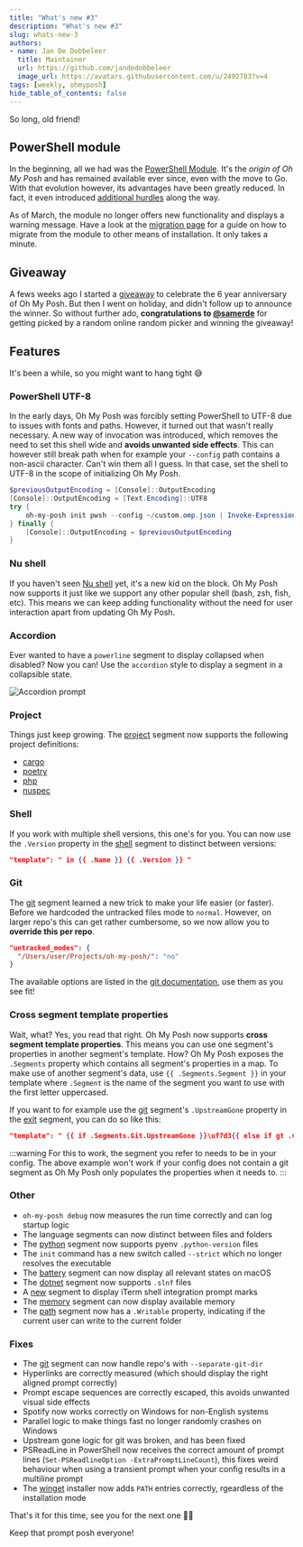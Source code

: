 ```yaml
---
title: "What's new #3"
description: "What's new #3"
slug: whats-new-3
authors:
- name: Jan De Dobbeleer
  title: Maintainer
  url: https://github.com/jandedobbeleer
  image_url: https://avatars.githubusercontent.com/u/2492783?v=4
tags: [weekly, ohmyposh]
hide_table_of_contents: false
---
```


So long, old friend!

<!--truncate-->
## PowerShell module

In the beginning, all we had was the [PowerShell Module][module]. It's the _origin of Oh My Posh_
and has remained available ever since, even with the move to Go. With that evolution however,
its advantages have been greatly reduced. In fact, it even introduced [additional hurdles][hurdles] along
the way.

As of March, the module no longer offers new functionality and displays a warning message. Have a look
at the [migration page][migration] for a guide on how to migrate from the module to other means of
installation. It only takes a minute.

## Giveaway

A fews weeks ago I started a [giveaway][giveaway] to celebrate the 6 year anniversary of Oh My Posh.
But then I went on holiday, and didn't follow up to announce the winner. So without further ado,
**congratulations to [@samerde][samerde]** for getting picked by a random online random picker and
winning the giveaway!

## Features

It's been a while, so you might want to hang tight 😅

### PowerShell UTF-8

In the early days, Oh My Posh was forcibly setting PowerShell to UTF-8 due to issues with fonts and paths.
However, it turned out that wasn't really necessary. A new way of invocation was introduced, which removes
the need to set this shell wide and **avoids unwanted side effects**. This can however still break path when
for example your `--config` path contains a non-ascii character. Can't win them all I guess. In that case,
set the shell to UTF-8 in the scope of initializing Oh My Posh.

```powershell
$previousOutputEncoding = [Console]::OutputEncoding
[Console]::OutputEncoding = [Text.Encoding]::UTF8
try {
    oh-my-posh init pwsh --config ~/custom.omp.json | Invoke-Expression
} finally {
    [Console]::OutputEncoding = $previousOutputEncoding
}
```

### Nu shell

If you haven't seen [Nu shell][nu] yet, it's a new kid on the block. Oh My Posh now supports it just
like we support any other popular shell (bash, zsh, fish, etc). This means we can keep adding functionality
without the need for user interaction apart from updating Oh My Posh.

### Accordion

Ever wanted to have a `powerline` segment to display collapsed when disabled? Now you can!
Use the `accordion` style to display a segment in a collapsible state.

![Accordion prompt](/img/accordeon.png)

### Project

Things just keep growing. The [project][project] segment now supports the following project definitions:

- [cargo][cargo]
- [poetry][poetry]
- [php][php]
- [nuspec][nuspec]

### Shell

If you work with multiple shell versions, this one's for you. You can now use the `.Version` property
in the [shell][shell] segment to distinct between versions:

```json
"template": " in {{ .Name }} {{ .Version }} "
```

### Git

The [git][git] segment learned a new trick to make your life easier (or faster). Before we hardcoded the
untracked files mode to `normal`. However, on larger repo's this can get rather cumbersome, so we now allow
you to **override this per repo**.

```json
"untracked_modes": {
  "/Users/user/Projects/oh-my-posh/": "no"
}
```

The available options are listed in the [git documentation][git-status], use them as you see fit!

### Cross segment template properties

Wait, what? Yes, you read that right. Oh My Posh now supports **cross segment template properties**.
This means you can use one segment's properties in another segment's template. How? Oh My Posh
exposes the `.Segments` property which contains all segment's properties in a map. To make use
of another segment's data, use `{{ .Segments.Segment }}` in your template where `.Segment`
is the name of the segment you want to use with the first letter uppercased.

If you want to for example use the [git][git] segment's `.UpstreamGone` property in the [exit][exit] segment, you can
do so like this:

```json
"template": " {{ if .Segments.Git.UpstreamGone }}\uf7d3{{ else if gt .Code 0 }}\uf00d{{ else }}\uf00c{{ end }} "
```

:::warning
For this to work, the segment you refer to needs to be in your config. The above example won't work if
your config does not contain a git segment as Oh My Posh only populates the properties when it needs to.
:::

### Other

- `oh-my-posh debug` now measures the run time correctly and can log startup logic
- The language segments can now distinct between files and folders
- The [python][python] segment now supports pyenv `.python-version` files
- The `init` command has a new switch called `--strict` which no longer resolves the executable
- The [battery][battery] segment can now display all relevant states on macOS
- The [dotnet][dotnet] segment now supports `.slnf` files
- A [new][iterm] segment to display iTerm shell integration prompt marks
- The [memory][memory] segment can now display available memory
- The [path][path] segment now has a `.Writable` property, indicating if the current user
can write to the current folder

### Fixes

- The [git][git] segment can now handle repo's with `--separate-git-dir`
- Hyperlinks are correctly measured (which should display the right aligned prompt correctly)
- Prompt escape sequences are correctly escaped, this avoids unwanted visual side effects
- Spotify now works correctly on Windows for non-English systems
- Parallel logic to make things fast no longer randomly crashes on Windows
- Upstream gone logic for git was broken, and has been fixed
- PSReadLine in PowerShell now receives the correct amount of prompt lines (`Set-PSReadlineOption -ExtraPromptLineCount`),
this fixes weird behaviour when using a transient prompt when your config results in a multiline prompt
- The [winget][winget] installer now adds `PATH` entries correctly, rgeardless of the installation mode

That's it for this time, see you for the next one 🤞🏻

Keep that prompt posh everyone!


[module]: https://www.powershellgallery.com/packages/oh-my-posh/7.85.2
[hurdles]: /docs/migrating#problem-statement
[migration]: /docs/migrating
[giveaway]: https://twitter.com/jandedobbeleer/status/1511031115569639428?s=20&t=5aZbBZxGXbCBmc-R4WAdIQ
[samerde]: https://twitter.com/samerde
[project]: /docs/segments/project
[git]: /docs/segments/git
[python]: /docs/segments/python
[shell]: /docs/segments/shell
[nu]: https://www.nushell.sh
[git-status]: https://git-scm.com/docs/git-status#Documentation/git-status.txt--ultmodegt
[cargo]: https://crates.io
[poetry]: https://python-poetry.org
[php]: https://getcomposer.org
[nuspec]: https://docs.microsoft.com/en-us/nuget/reference/nuspec
[battery]: /docs/segments/battery
[winget]: https://docs.microsoft.com/en-us/windows/package-manager/winget/
[dotnet]: /docs/segments/dotnet
[iterm]: /docs/segments/iterm
[memory]: /docs/segments/memory
[exit]: /docs/segments/exit
[path]: /docs/segments/path
